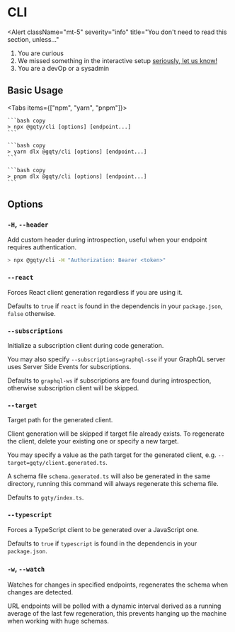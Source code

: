 
# CLI

<Alert
  className="mt-5"
  severity="info"
  title="You don't need to read this section, unless..."
  >

1. You are curious
1. We missed something in the interactive setup [seriously, let us know!](https://github.com/gqty-dev/gqty/issues/new)
1. You are a devOp or a sysadmin

</Alert>

## Basic Usage

<Tabs items={["npm", "yarn", "pnpm"]}>
  <Tab>

    ```bash copy
    > npx @gqty/cli [options] [endpoint...]
    ```

  </Tab>
  <Tab>

    ```bash copy
    > yarn dlx @gqty/cli [options] [endpoint...]
    ```

  </Tab>

  <Tab>

    ```bash copy
    > pnpm dlx @gqty/cli [options] [endpoint...]
    ```

  </Tab>
</Tabs>

## Options

### `-H`, `--header`

Add custom header during introspection, useful when your endpoint requires authentication.

```bash copy
> npx @gqty/cli -H "Authorization: Bearer <token>"
```

### `--react`

Forces React client generation regardless if you are using it.

Defaults to `true` if `react` is found in the dependencis in your `package.json`,
`false` otherwise.

### `--subscriptions`

Initialize a subscription client during code generation.

You may also specify `--subscriptions=graphql-sse` if your GraphQL server uses
Server Side Events for subscriptions.

Defaults to `graphql-ws` if subscriptions are found during introspection,
otherwise subscription client will be skipped.

### `--target`

Target path for the generated client.

Client generation will be skipped if target file already exists. To regenerate
the client, delete your existing one or specify a new target.

You may specify a value as the path target for the generated client, e.g.
`--target=gqty/client.generated.ts`.

A schema file `schema.generated.ts` will also be generated in the same
directory, running this command will always regenerate this schema file.

Defaults to `gqty/index.ts`.

### `--typescript`

Forces a TypeScript client to be generated over a JavaScript one.

Defaults to `true` if `typescript` is found in the dependencis in your
`package.json`.

### `-w`, `--watch`

Watches for changes in specified endpoints, regenerates the schema when changes
are detected.

URL endpoints will be polled with a dynamic interval derived as a running
average of the last few regeneration, this prevents hanging up the machine when
working with huge schemas.
